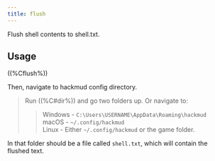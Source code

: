```yaml
---
title: flush
---
```


Flush shell contents to shell.txt.

## Usage

((%Cflush%))

Then, navigate to hackmud config directory.

> Run ((%C#dir%)) and go two folders up. Or navigate to:
>
> > Windows - `C:\Users\USERNAME\AppData\Roaming\hackmud`\
> > macOS - `~/.config/hackmud`\
> > Linux - Either `~/.config/hackmud` or the game folder.

In that folder should be a file called `shell.txt`, which will contain the flushed text.
